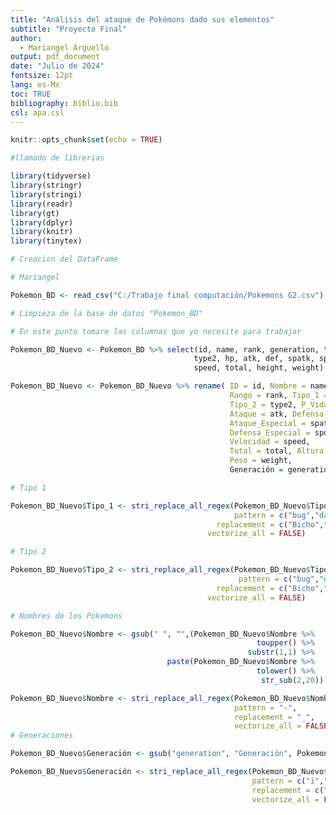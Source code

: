 ```yaml
---
title: "Análisis del ataque de Pokémons dado sus elementos"
subtitle: "Proyecto Final"
author:
  - Mariangel Arguello
output: pdf_document
date: "Julio de 2024"
fontsize: 12pt
lang: es-Mx
toc: TRUE
bibliography: biblio.bib
csl: apa.csl
---
```



```r
knitr::opts_chunk$set(echo = TRUE)

#llamado de librerias 

library(tidyverse)
library(stringr)
library(stringi)
library(readr)
library(gt) 
library(dplyr)
library(knitr)
library(tinytex)

# Creacion del DataFrame 

# Mariangel

Pokemon_BD <- read_csv("C:/Trabajo final computación/Pokemons G2.csv")

# Limpieza de la base de datos "Pokemon_BD"

# En este punto tomare las columnas que yo necesite para trabajar

Pokemon_BD_Nuevo <- Pokemon_BD %>% select(id, name, rank, generation, type1, 
                                         type2, hp, atk, def, spatk, spdef, 
                                         speed, total, height, weight)

Pokemon_BD_Nuevo <- Pokemon_BD_Nuevo %>% rename( ID = id, Nombre = name,
                                                 Rango = rank, Tipo_1 = type1, 
                                                 Tipo_2 = type2, P_Vida = hp, 
                                                 Ataque = atk, Defensa = def, 
                                                 Ataque_Especial = spatk, 
                                                 Defensa_Especial = spdef, 
                                                 Velocidad = speed, 
                                                 Total = total, Altura = height, 
                                                 Peso = weight, 
                                                 Generación = generation)

# Tipo 1

Pokemon_BD_Nuevo$Tipo_1 <- stri_replace_all_regex(Pokemon_BD_Nuevo$Tipo_1,
                                                  pattern = c("bug","dark","dragon","electric","fairy","fighting","fire","flying","ghost", "grass","ground","normal","poison","psychic","rock","steel","water","ice","None"), 
                                              replacement = c("Bicho","Siniestro","Dragón","Eléctrico","Hada","Lucha","Fuego","Volador","Fantasma","Planta","Tierra","Normal","Veneno","Psíquico","Roca","Acero","Agua","Hielo","Ninguno"),
                                            vectorize_all = FALSE)

# Tipo 2

Pokemon_BD_Nuevo$Tipo_2 <- stri_replace_all_regex(Pokemon_BD_Nuevo$Tipo_2,
                                                   pattern = c("bug","dark","dragon","electric","fairy","fighting","fire","flying","ghost", "grass","ground","normal","poison","psychic","rock","steel","water","ice","None"), 
                                              replacement = c("Bicho","Siniestro","Dragón","Eléctrico","Hada","Lucha","Fuego","Volador","Fantasma","Planta","Tierra","Normal","Veneno","Psíquico","Roca","Acero","Agua","Hielo","Ninguno"),
                                            vectorize_all = FALSE)

# Nombres de los Pokemons

Pokemon_BD_Nuevo$Nombre <- gsub(" ", "",(Pokemon_BD_Nuevo$Nombre %>% 
                                                       toupper() %>% 
                                                     substr(1,1) %>% 
                                   paste(Pokemon_BD_Nuevo$Nombre %>%
                                                       tolower() %>%
                                                        str_sub(2,20))))

Pokemon_BD_Nuevo$Nombre <- stri_replace_all_regex(Pokemon_BD_Nuevo$Nombre,
                                                  pattern = "-",
                                                  replacement = "_",
                                                  vectorize_all = FALSE)
# Generaciones

Pokemon_BD_Nuevo$Generación <- gsub("generation", "Generación", Pokemon_BD_Nuevo$Generación)

Pokemon_BD_Nuevo$Generación <- stri_replace_all_regex(Pokemon_BD_Nuevo$Generación,
                                                      pattern = c("i","v","x","-"),
                                                      replacement = c("I","V","X","_"),
                                                      vectorize_all = FALSE)

```
